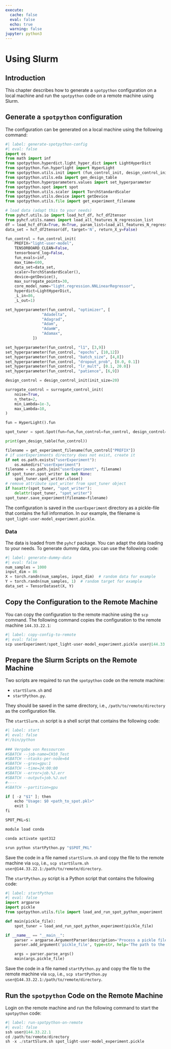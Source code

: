 ```yaml
---
execute:
  cache: false
  eval: false
  echo: true
  warning: false
jupyter: python3
---
```


# Using Slurm

## Introduction

This chapter describes how to generate a `spotpython` configuration on a local machine and run the `spotpython` code on a remote machine using Slurm.


## Generate a `spotpython` configuration

The configuration can be generated on a local machine using the following command:

```python
#| label: generate-spotpython-config
#| eval: false
import os
from math import inf
from spotpython.hyperdict.light_hyper_dict import LightHyperDict
from spotpython.fun.hyperlight import HyperLight
from spotpython.utils.init import (fun_control_init, design_control_init, surrogate_control_init)
from spotpython.utils.eda import gen_design_table
from spotpython.hyperparameters.values import set_hyperparameter
from spotpython.spot import spot
from spotpython.utils.scaler import TorchStandardScaler
from spotpython.utils.device import getDevice
from spotpython.utils.file import get_experiment_filename

# load data (adapt this to your needs)
from pyhcf.utils.io import load_hcf_df, hcf_df2tensor
from pyhcf.utils.names import load_all_features_N_regression_list
df = load_hcf_df(A=True, H=True, param_list=load_all_features_N_regression_list(), target='N', rmNA=True, rmMF=True, rmV=4, min_freq=1000, incl_drossel=False)
data_set = hcf_df2tensor(df, target='N', return_X_y=False)

fun_control = fun_control_init(
    PREFIX="light-user-model",
    TENSORBOARD_CLEAN=False,
    tensorboard_log=False,
    fun_evals=inf,
    max_time=600,
    data_set=data_set,
    scaler=TorchStandardScaler(),
    device=getDevice(),
    max_surrogate_points=30,
    core_model_name="light.regression.NNLinearRegressor",
    hyperdict=LightHyperDict,
    _L_in=86,
    _L_out=1)

set_hyperparameter(fun_control, "optimizer", [
                "Adadelta",
                "Adagrad",
                "Adam",
                "AdamW",
                "Adamax",
            ])

set_hyperparameter(fun_control, "l1", [3,9])
set_hyperparameter(fun_control, "epochs", [10,12])
set_hyperparameter(fun_control, "batch_size", [4,8])
set_hyperparameter(fun_control, "dropout_prob", [0.0, 0.1])
set_hyperparameter(fun_control, "lr_mult", [0.1, 20.0])
set_hyperparameter(fun_control, "patience", [6,9])

design_control = design_control_init(init_size=20)

surrogate_control = surrogate_control_init(
    noise=True,
    n_theta=2,
    min_Lambda=1e-3,
    max_Lambda=10,
)

fun = HyperLight().fun

spot_tuner = spot.Spot(fun=fun,fun_control=fun_control, design_control=design_control, surrogate_control=surrogate_control)

print(gen_design_table(fun_control))

filename = get_experiment_filename(fun_control["PREFIX"])
# if userExperimnents directory does not exist, create it
if not os.path.exists("userExperiment"):
    os.makedirs("userExperiment")
filename = os.path.join("userExperiment", filename)
if spot_tuner.spot_writer is not None:
    spot_tuner.spot_writer.close()
# remove attribute spot_writer from spot_tuner object
if hasattr(spot_tuner, "spot_writer"):
    delattr(spot_tuner, "spot_writer")
spot_tuner.save_experiment(filename=filename)
```

The configuration is saved in the `userExperiment` directory as  a pickle-file that contains the full information. In our example, the filename is `spot_light-user-model_experiment.pickle`.

::: {.callout-note}
### Data 
The data is loaded from the `pyhcf` package. You can adapt the data loading to your needs.
To generate dummy data, you can use the following code:
```python
#| label: generate-dummy-data
#| eval: false
num_samples = 1000
input_dim = 86
X = torch.randn(num_samples, input_dim)  # random data for example
Y = torch.randn(num_samples, 1)  # random target for example
data_set = TensorDataset(X, Y)
```
::: 

## Copy the Configuration to the Remote Machine

You can copy the configuration to the remote machine using the `scp` command. The following command copies the configuration to the remote machine `144.33.22.1`:
```python
#| label: copy-config-to-remote
#| eval: false
scp userExperiment/spot_light-user-model_experiment.pickle user@144.33.22.1:/path/to/remote/directory
```

## Prepare the Slurm Scripts on the Remote Machine

Two scripts are required to run the `spotpython` code on the remote machine: 

* `startSlurm.sh` and 
* `startPython.py`.

They should be saved in the same directory, i.e., `/path/to/remote/directory` as the configuration file.

The `startSlurm.sh` script is a shell script that contains the following code:
```python
#| label: start
#| eval: false
#!/bin/python
 
### Vergabe von Ressourcen
#SBATCH --job-name=CH10_Test
#SBATCH --ntasks-per-node=64
#SBATCH --gres=gpu:1
#SBATCH --time=24:00:00
#SBATCH --error=job.%J.err
#SBATCH --output=job.%J.out
#----
#SBATCH --partition=gpu

if [ -z "$1" ]; then
    echo "Usage: $0 <path_to_spot.pkl>"
    exit 1
fi

SPOT_PKL=$1

module load conda

conda activate spot312

srun python startPython.py "$SPOT_PKL"
```

Save the code in a file named `startSlurm.sh` and copy the file to the remote machine via `scp`, i.e., `scp startSlurm.sh user@144.33.22.1:/path/to/remote/directory`.


The `startPython.py` script is a Python script that contains the following code:
```python
#| label: startPython
#| eval: false
import argparse
import pickle
from spotpython.utils.file import load_and_run_spot_python_experiment

def main(pickle_file):
    spot_tuner = load_and_run_spot_python_experiment(pickle_file)

if __name__ == "__main__":
    parser = argparse.ArgumentParser(description='Process a pickle file.')
    parser.add_argument('pickle_file', type=str, help='The path to the pickle file to be processed.')

    args = parser.parse_args()
    main(args.pickle_file)
```

Save the code in a file named `startPython.py` and copy the file to the remote machine via `scp`, i.e., `scp startPython.py user@144.33.22.1:/path/to/remote/directory`.


## Run the `spotpython` Code on the Remote Machine

Login on the remote machine and run the following command to start the `spotpython` code:

```python
#| label: run-spotpython-on-remote
#| eval: false
ssh user@144.33.22.1
cd /path/to/remote/directory
sh -x ./startSlurm.sh spot_light-user-model_experiment.pickle
```
